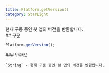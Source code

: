 ```yaml
---
title: Platform.getVersion()
category: StarLight
---
```


<Section>
  현재 구동 중인 봇 앱의 버전을 반환합니다.
</Section>
<Section>
  ## 구문

  ~~~js
  Platform.getVersion();
  ~~~

  <Section>
    ### 반환값

    `String` - 현재 구동 중인 봇 앱의 버전을 반환합니다.
  </Section>
</Section>